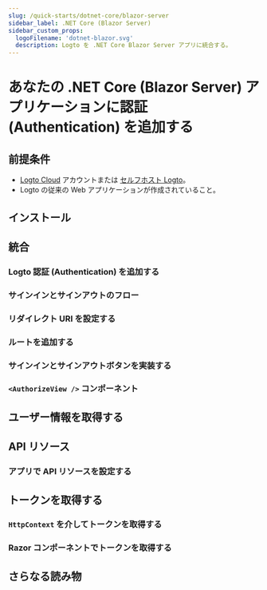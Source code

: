 ```yaml
---
slug: /quick-starts/dotnet-core/blazor-server
sidebar_label: .NET Core (Blazor Server)
sidebar_custom_props:
  logoFilename: 'dotnet-blazor.svg'
  description: Logto を .NET Core Blazor Server アプリに統合する。
---
```




# あなたの .NET Core (Blazor Server) アプリケーションに認証 (Authentication) を追加する

<GuideTip />

## 前提条件

- [Logto Cloud](https://cloud.logto.io) アカウントまたは [セルフホスト Logto](/introduction/set-up-logto-oss)。
- Logto の従来の Web アプリケーションが作成されていること。

## インストール

<Installation />

## 統合

### Logto 認証 (Authentication) を追加する

<AddAuthentication />

### サインインとサインアウトのフロー

<SignInAndSignOutFlows />

### リダイレクト URI を設定する

<ConfigureRedirectUris />

### ルートを追加する

<AddRoutes />

### サインインとサインアウトボタンを実装する

<ImplementButtons />

### `<AuthorizeView />` コンポーネント

<AuthorizeViewComponent />

<Checkpoint />

## ユーザー情報を取得する

<GetUserInformation />

## API リソース

<ApiResourcesDescription />

### アプリで API リソースを設定する

<ConfigureApiResources />

## トークンを取得する

### `HttpContext` を介してトークンを取得する

<FetchTokens />

### Razor コンポーネントでトークンを取得する

<FetchTokenInRazorComponents />

## さらなる読み物

<FurtherReadings />
